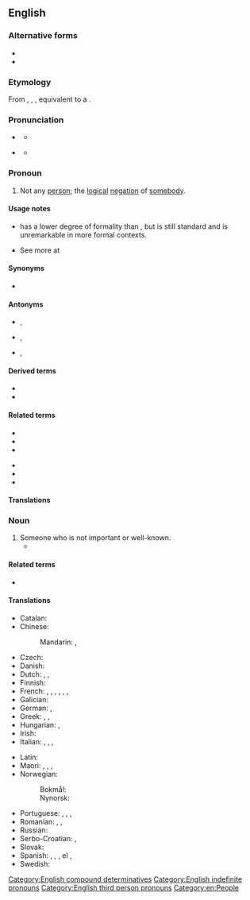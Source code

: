 ==English==

===Alternative forms===
* {{l|en|nobuddy}}
* {{l|en|nobudy}}

===Etymology===
From {{inh|en|enm|nobody}}, {{m|enm|no-body}}, {{m|enm|no body}}, equivalent to a {{com+|en|no|t1=none, not any|pos1=adjective|body|t2=one, person, individual|nocap=1}}.

===Pronunciation===
* {{a|UK}} {{IPA|en|/ˈnəʊ.bə.di/|/ˈnəʊ.bɒ.di/}}
** {{audio|en|En-uk-nobody.ogg|Audio (UK)}}
* {{a|US}} {{IPA|en|/ˈnoʊ.bə.di/|/ˈnoʊ.ˌbʌ.di/|/ˈnoʊ.bɑ.di/}}
** {{audio|en|en-us-nobody.ogg|Audio (US)}}

===Pronoun===
{{en-pron}}

# Not any [[person]]; the [[logical]] [[negation]] of [[somebody]].
#: {{ux|en|I asked several people, but '''nobody''' knew how.}}
#: {{ux|en|As '''nobody''' who is not blind can have failed to notice, I had my hair cut just yesterday.}}

====Usage notes====
* {{m|en||Nobody}} has a lower degree of formality than {{m|en|no one}}, but is still standard and is unremarkable in more formal contexts. 
* See more at {{m|en|no one}}

====Synonyms====
* {{l|en|no one}}

====Antonyms====
* {{l|en|anybody}}, {{l|en|anyone}}
* {{l|en|everybody}}, {{l|en|everyone}}
* {{l|en|somebody}}, {{l|en|someone}}

====Derived terms====
* {{l|en|nobody ever went broke underestimating the intelligence of the American people}}
* {{l|en|nobody's fool}}

====Related terms====
{{rel-top|Terms related to ''nobody''}}
* {{l|en|anybody}}
* {{l|en|everybody}}
* {{l|en|somebody}}
{{rel-mid}}
* {{l|en|nofuckingbody}}
* {{l|en|nothing}}
* {{l|en|nowhere}}
{{rel-bottom}}

====Translations====
{{trans-see|not any person; the logical negation of somebody|no one}}

===Noun===
{{en-noun}}

# Someone who is not important or well-known.
#* {{quote-book|en|year=1835|author={{w|Charlotte Brontë}}|title={{w|Villette}}
|chapter=xxvii|url=https://www.gutenberg.org/files/9182/9182-h/9182-h.htm
|passage=“‘The '''nobody''' you once thought me!’ I repeated, and my face grew a little hot; but I would not be angry: of what importance was a school-girl’s crude use of the terms nobody and somebody?”}}

====Related terms====
* {{l|en|nonentity}}

====Translations====
{{trans-top|unimportant person}}
* Catalan: {{t+|ca|ningú|m|f}}
* Chinese:
*: Mandarin: {{t|cmn|無名小輩}}, {{t|cmn|无名小辈|tr=wúmíng xiǎobèi}}
* Czech: {{t+|cs| nýmand |m}}
* Danish: {{t+|da|nul|n}}
* Dutch: {{t+|nl|niemand}}, {{t+|nl|schertsfiguur|m|f}}, {{t+|nl|nul|m}}
* Finnish: {{t+|fi|tuntematon}}
* French: {{t+|fr|moins-que-rien|m}}, {{t+|fr|nullité|f}}, {{t+|fr|sous-merde|f}}, {{t+|fr|personne|f}}, {{t+|fr|nul|m}}, {{t+|fr|zéro|m}}, {{t+|fr|zéro absolu}}
* Galician: {{t|gl|ninguén}}
* German: {{t+|de|niemand|m}}, {{t+|de|keiner|m}}
* Greek: {{t|el|πουθενάς|m}}, {{t+|el|τιποτένιος|m}}, {{t+|el|ασήμαντος|m}}
* Hungarian: {{t+|hu|senki}}, {{t|hu|nímand}}
* Irish: {{t|ga|neamhdhuine|m}}
* Italian: {{t+|it|nessuno|m}}, {{t+|it|nullità|f}}, {{t+|it|zero assoluto}}, {{t|it|uomo da niente|m}}
{{trans-mid}}
* Latin: {{t|la|[[terrae]] [[filius]]|m}}
* Maori: {{t|mi|kurumetometo}}, {{t|mi|roromore}}, {{t+|mi|ware}}, {{t|mi|mōri}}
* Norwegian:
*: Bokmål: {{t+|nb|null|n|m}}
*: Nynorsk: {{t|nn|null|n|m}}
* Portuguese: {{t+|pt|joão-ninguém|m}}, {{t+|pt|zé-ninguém|m}}, {{t+|pt|ninguém|m}}, {{t+|pt|nulidade|f}}
* Romanian: {{t+|ro|nimeni}}, {{t+|ro|nulitate|f}}, {{t+|ro|zero|n}}
* Russian: {{t+|ru|ничто́жество|n}}
* Serbo-Croatian: {{t|sh|нико и ништа|m|tr=niko i ništa|sc=Cyrl}}, {{t|sh|нико|m|tr=niko|sc=Cyrl}}
* Slovak: {{t|sk|niktoš|m}}
* Spanish: {{t+|es|don nadie|m}}, {{t+|es|pelagatos|m|f}}, {{t+|es|andoba}}, el {{t|es|último mono}}, {{t+|es|cero absoluto|m}}
* Swedish: {{t+|sv|ingen|c}}
{{trans-bottom}}

[[Category:English compound determinatives]]
[[Category:English indefinite pronouns]]
[[Category:English third person pronouns]]
[[Category:en:People]]